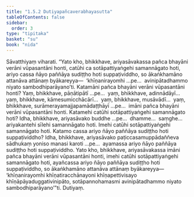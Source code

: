 ```yaml
---
title: "1.5.2 Dutiyapañcaverabhayasutta"
tableOfContents: false
sidebar:
  order: 3
type: "tipitaka"
basket: "su"
book: "nida"
---
```



<DynamicBreadcrumb />

<Division number="42" book="nida" bookNo="12" page="299">

<Paragraph number="307" book="nida">
Sāvatthiyaṃ viharati. “Yato kho, bhikkhave, ariyasāvakassa pañca bhayāni verāni vūpasantāni honti, catūhi ca sotāpattiyaṅgehi samannāgato hoti, ariyo cassa ñāyo paññāya sudiṭṭho hoti suppaṭividdho, so ākaṅkhamāno attanāva attānaṃ byākareyya—  ‘khīṇanirayomhi …pe…  avinipātadhammo niyato sambodhiparāyano’ti.
</Paragraph>

<Paragraph number="308" book="nida">
Katamāni pañca bhayāni verāni vūpasantāni honti? Yaṃ, bhikkhave, pāṇātipātī …pe…  yaṃ, bhikkhave, adinnādāyī…  yaṃ, bhikkhave, kāmesumicchācārī…  yaṃ, bhikkhave, musāvādī…  yaṃ, bhikkhave, surāmerayamajjapamādaṭṭhāyī …pe…  imāni pañca bhayāni verāni vūpasantāni honti.
</Paragraph>

<Paragraph number="309" book="nida">
Katamehi catūhi sotāpattiyaṅgehi samannāgato hoti? Idha, bhikkhave, ariyasāvako buddhe …pe…  dhamme…  saṃghe…  ariyakantehi sīlehi samannāgato hoti. Imehi catūhi sotāpattiyaṅgehi samannāgato hoti.
</Paragraph>

<Paragraph number="310" book="nida">
Katamo cassa ariyo ñāyo paññāya sudiṭṭho hoti suppaṭividdho? Idha, bhikkhave, ariyasāvako paṭiccasamuppādaññeva sādhukaṃ yoniso manasi karoti …pe…  ayamassa ariyo ñāyo paññāya sudiṭṭho hoti suppaṭividdho.
</Paragraph>

<Paragraph number="311" book="nida">
Yato kho, bhikkhave, ariyasāvakassa imāni pañca bhayāni verāni vūpasantāni honti, imehi catūhi sotāpattiyaṅgehi samannāgato hoti, ayañcassa ariyo ñāyo paññāya sudiṭṭho hoti suppaṭividdho, so ākaṅkhamāno attanāva attānaṃ byākareyya—  ‘khīṇanirayomhi khīṇatiracchānayoni khīṇapettivisayo khīṇāpāyaduggativinipāto, sotāpannohamasmi avinipātadhammo niyato sambodhiparāyano’”ti.

</Paragraph>
</Division>

<Paragraph number="312" type="center" book="nida">
Dutiyaṃ.
</Paragraph>